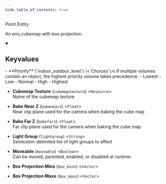 ```yaml
---
hide_table_of_contents: true
---
```


<!---
!!!!!!
THIS PAGE IS AUTOGENERATED FROM GAME FGD DEFINITIONS!
DO NOT EDIT MANUALLY!
!!!!!!

In order to make edits, you can make an annotation file in /fgd_dump_overrides
-->


Point Entity

An env_cubemap with box projection.

<details open>
<summary><h2>Keyvalues</h2></summary>
- **Priority** (`indoor_outdoor_level`) \<`Choices`\>\
If multiple volumes contain an object, the highest priority volume takes precedence.
  - Lowest
  - Low
  - Normal
  - High
  - Highest


- **Cubemap Texture** (`cubemaptexture`) \<`Resource`\>\
Name of the cubemap texture

- **Bake Near Z** (`bakenearz`) \<`Float`\>\
Near clip plane used for the camera when baking the cube map

- **Bake Far Z** (`bakefarz`) \<`Float`\>\
Far clip plane used for the camera when baking the cube map

- **Light Group** (`lightgroup`) \<`String`\>\
Semicolon-delimited list of light groups to affect

- **Moveable** (`moveable`) \<`Boolean`\>\
Can be moved, parented, enabled, or disabled at runtime.

- **Box Projection Mins** (`box_mins`) \<`Vector`\>

- **Box Projection Maxs** (`box_maxs`) \<`Vector`\>


 </details>


